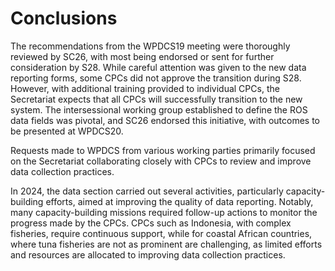 # Conclusions

The recommendations from the WPDCS19 meeting were thoroughly reviewed by SC26, with most being endorsed or sent for further consideration by S28. While careful attention was given to the new data reporting forms, some CPCs did not approve the transition during S28. However, with additional training provided to individual CPCs, the Secretariat expects that all CPCs will successfully transition to the new system. The intersessional working group established to define the ROS data fields was pivotal, and SC26 endorsed this initiative, with outcomes to be presented at WPDCS20.

Requests made to WPDCS from various working parties primarily focused on the Secretariat collaborating closely with CPCs to review and improve data collection practices.

In 2024, the data section carried out several activities, particularly capacity-building efforts, aimed at improving the quality of data reporting. Notably, many capacity-building missions required follow-up actions to monitor the progress made by the CPCs. CPCs such as Indonesia, with complex fisheries, require continuous support, while for coastal African countries, where tuna fisheries are not as prominent are challenging, as limited efforts and resources are allocated to improving data collection practices.